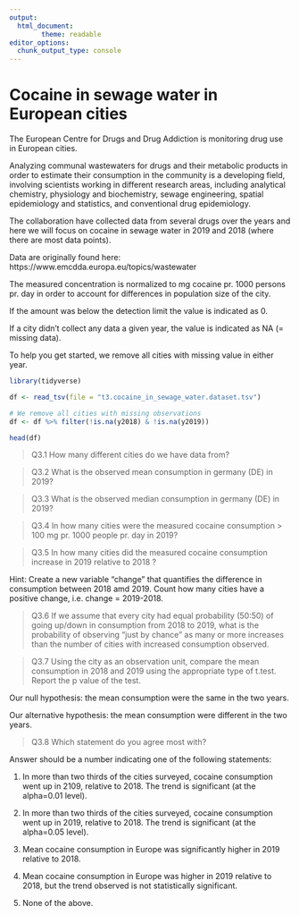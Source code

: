 ```yaml
---
output:
  html_document:
        theme: readable
editor_options: 
  chunk_output_type: console
---
```


# Cocaine in sewage water in European cities

The European Centre for Drugs and Drug Addiction is monitoring drug use in European cities.

Analyzing communal wastewaters for drugs and their metabolic products in order to estimate their consumption in the community is a developing field, involving scientists working in different research areas, including analytical chemistry, physiology and biochemistry, sewage engineering, spatial epidemiology and statistics, and conventional drug epidemiology.

The collaboration have collected data from several drugs over the years and here we will focus on cocaine in sewage water in 2019 and 2018 (where there are most data points).

Data are originally found here: https://www.emcdda.europa.eu/topics/wastewater

The measured concentration is normalized to mg cocaine pr. 1000 persons pr. day in order to account for differences in population size of the city.

If the amount was below the detection limit the value is indicated as 0.

If a city didn't collect any data a given year, the value is indicated as NA (= missing data).

To help you get started, we remove all cities with missing value in either year.

```r

library(tidyverse)

df <- read_tsv(file = "t3.cocaine_in_sewage_water.dataset.tsv")

# We remove all cities with missing observations
df <- df %>% filter(!is.na(y2018) & !is.na(y2019))

head(df)

```

>Q3.1 How many different cities do we have data from?


>Q3.2 What is the observed mean consumption in germany (DE) in 2019?


>Q3.3 What is the observed median consumption in germany (DE) in 2019?


>Q3.4 In how many cities were the measured cocaine consumption > 100 mg pr. 1000 people pr. day in 2019? 


>Q3.5 In how many cities did the measured cocaine consumption increase in 2019 relative to 2018 ? 

Hint: Create a new variable "change" that quantifies the difference in consumption between 2018 amd 2019. Count how many cities have a positive change, i.e. change = 2019-2018.


>Q3.6 If we assume that every city had equal probability (50:50) of going up/down in consumption from 2018 to 2019, what is the probability of observing "just by chance" as many or more increases than the number of cities with increased consumption observed.


>Q3.7 Using the city as an observation unit, compare the mean consumption in 2018 and 2019 using the appropriate type of t.test. Report the p value of the test. 

Our null hypothesis: the mean consumption were the same in the two years. 

Our alternative hypothesis: the mean consumption were different in the two years.



>Q3.8 Which statement do you agree most with? 

Answer should be a number indicating one of the following statements:

1. In more than two thirds of the cities surveyed, cocaine consumption went up in 2109, relative to 2018. The trend is significant (at the alpha=0.01 level).

2. In more than two thirds of the cities surveyed, cocaine consumption went up in 2019, relative to 2018. The trend is significant (at the alpha=0.05 level).

3. Mean cocaine consumption in Europe was significantly higher in 2019 relative to 2018. 

4. Mean cocaine consumption in Europe was higher in 2019 relative to 2018, but the trend observed is not statistically significant. 

5. None of the above.






